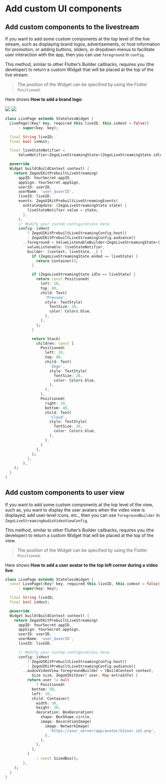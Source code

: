 # Add custom UI components

## Add custom components to the livestream

If you want to add some custom components at the top level of the live stream, such as displaying brand logos, advertisements, or host information for promotion, or adding buttons, sliders, or dropdown menus to facilitate user interaction with the app, then you can use `foreground` in `config`.

This method, similar to other Flutter’s Builder callbacks, requires you (the developer) to return a custom Widget that will be placed at the top of the live stream.

> The position of the Widget can be specified by using the Flutter `Positioned`. 

Here shows **How to add a brand logo**:

<Frame width="30%" height="auto" caption="">
  <img src="https://storage.zego.im/sdk-doc/Pics/ZegoUIKit/Flutter/live/live_foreground_preview.jpg" />
</Frame>

<Frame width="30%" height="auto" caption="">
  <img src="https://storage.zego.im/sdk-doc/Pics/ZegoUIKit/Flutter/live/live_foreground.jpg" />
</Frame>




```dart
class LivePage extends StatelessWidget {
  LivePage({Key? key, required this.liveID, this.isHost = false})
      : super(key: key);

  final String liveID;
  final bool isHost;

  final liveStateNotifier =
      ValueNotifier<ZegoLiveStreamingState>(ZegoLiveStreamingState.idle);

  @override
  Widget build(BuildContext context) {
    return ZegoUIKitPrebuiltLiveStreaming(
      appID: YourSecret.appID,
      appSign: YourSecret.appSign,
      userID: userID,
      userName: 'user_$userID',
      liveID: liveID,
      events: ZegoUIKitPrebuiltLiveStreamingEvents(
        onStateUpdate: (ZegoLiveStreamingState state) {
          liveStateNotifier.value = state;
        },
      ),
      // Modify your custom configurations here.
      config: isHost
          ? ZegoUIKitPrebuiltLiveStreamingConfig.host()
          : ZegoUIKitPrebuiltLiveStreamingConfig.audience()
        ..foreground = ValueListenableBuilder<ZegoLiveStreamingState>(
          valueListenable: liveStateNotifier,
          builder: (context, liveState, _) {
            if (ZegoLiveStreamingState.ended == liveState) {
              return Container();
            }

            if (ZegoLiveStreamingState.idle == liveState) {
              return const Positioned(
                left: 20,
                top: 80,
                child: Text(
                  'Preview',
                  style: TextStyle(
                    fontSize: 20,
                    color: Colors.blue,
                  ),
                ),
              );
            }

            return Stack(
              children: const [
                Positioned(
                  left: 20,
                  top: 80,
                  child: Text(
                    'Zego',
                    style: TextStyle(
                      fontSize: 20,
                      color: Colors.blue,
                    ),
                  ),
                ),
                Positioned(
                  right: 20,
                  bottom: 40,
                  child: Text(
                    'Cloud',
                    style: TextStyle(
                      fontSize: 20,
                      color: Colors.blue,
                    ),
                  ),
                )
              ],
            );
          },
        ),
    );
  }
}
```


## Add custom components to user view


If you want to add some custom components at the top level of the view, such as, you want to display the user avatars when the video view is displayed, add user-level icons, etc., then you can use `foregroundBuilder` in `ZegoLiveStreamingAudioVideoViewConfig`.

This method, similar to other Flutter’s Builder callbacks, requires you (the developer) to return a custom Widget that will be placed at the top of the view.

> The position of the Widget can be specified by using the Flutter `Positioned`. 

Here shows **How to add a user avatar to the top left corner during a video live**:


```dart
class LivePage extends StatelessWidget {
  const LivePage({Key? key, required this.liveID, this.isHost = false})
      : super(key: key);

  final String liveID;
  final bool isHost;

  @override
  Widget build(BuildContext context) {
    return ZegoUIKitPrebuiltLiveStreaming(
      appID: YourSecret.appID,
      appSign: YourSecret.appSign,
      userID: userID,
      userName: 'user_$userID',
      liveID: liveID,

      // Modify your custom configurations here.
      config: isHost
          ? ZegoUIKitPrebuiltLiveStreamingConfig.host()
          : ZegoUIKitPrebuiltLiveStreamingConfig.audience()
        ..audioVideoView.foregroundBuilder = (BuildContext context,
            Size size, ZegoUIKitUser? user, Map extraInfo) {
          return user != null
              ? Positioned(
            bottom: 50,
            left: 10,
            child: Container(
              width: 30,
              height: 30,
              decoration: BoxDecoration(
                shape: BoxShape.circle,
                image: DecorationImage(
                  image: NetworkImage(
                    'https://your_server/app/avatar/${user.id}.png',
                  ),
                ),
              ),
            ),
          )
              : const SizedBox();
        },
    );
  }
}
```
